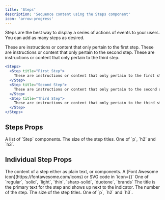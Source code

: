 ```yaml
---
title: 'Steps'
description: 'Sequence content using the Steps component'
icon: 'arrow-progress'
---
```


Steps are the best way to display a series of actions of events to your users. You can add as many steps as desired.

<Steps>
  <Step title="First Step">
    These are instructions or content that only pertain to the first step.
  </Step>
  <Step title="Second Step">
    These are instructions or content that only pertain to the second step.
  </Step>
  <Step title="Third Step">
    These are instructions or content that only pertain to the third step.
  </Step>
</Steps>

<RequestExample>

```jsx Steps Example
<Steps>
  <Step title="First Step">
    These are instructions or content that only pertain to the first step.
  </Step>
  <Step title="Second Step">
    These are instructions or content that only pertain to the second step.
  </Step>
  <Step title="Third Step">
    These are instructions or content that only pertain to the third step.
  </Step>
</Steps>
```

</RequestExample>

## Steps Props

<ResponseField name="children" type="ReactElement<StepProps>[]" required>
  A list of `Step` components.
</ResponseField>

<ResponseField name="titleSize" type="string" default="p">
  The size of the step titles. One of `p`, `h2` and `h3`.
</ResponseField>

## Individual Step Props

<ResponseField name="children" type="string | ReactNode" required>
  The content of a step either as plain text, or components.
</ResponseField>

<ResponseField name="icon" type="string or svg">
  A [Font Awesome icon](https://fontawesome.com/icons) or SVG code in `icon={}`
</ResponseField>

<ResponseField name="iconType" type="string">
  One of `regular`, `solid`, `light`, `thin`, `sharp-solid`, `duotone`, `brands`
</ResponseField>

<ResponseField name="title" type="string">
  The title is the primary text for the step and shows up next to the indicator.
</ResponseField>

<ResponseField name="stepNumber" type="number">
  The number of the step.
</ResponseField>

<ResponseField name="titleSize" type="string" default="p">
  The size of the step titles. One of `p`, `h2` and `h3`.
</ResponseField>
